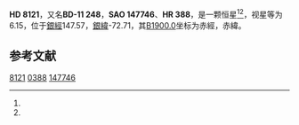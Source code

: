 {{Starbox begin
| name = HD 8121
}}
{{Starbox observe
| epoch = [[J2000.0|J2000.0]]
| constell = {{星座名待查}}<ref name=SIMBAD>{{cite web
 | url=http://simbad.u-strasbg.fr/simbad/sim-id?Ident=HR+388
 | title =Pulsating variable Star
 | publisher=Centre de Données astronomiques de Strasbourg
 | work=SIMBAD
 | accessdate=2012-07-13}}</ref><ref name=DATA>{{cite web
 | url=http://vizier.u-strasbg.fr/viz-bin/VizieR-5?-out.add=.&-source=5050&-corr=PK=HR&-out.max=9999&HR=388
 | title=VizieR Detailed Page
 | accessdate=2012-07-13
 | archive-date=2019-02-16
 | archive-url=https://web.archive.org/web/20190216121127/http://vizier.u-strasbg.fr/viz-bin/VizieR-5?-out.add=.&-source=5050&-corr=PK=HR&-out.max=9999&HR=388
 | dead-url=no
 }}</ref>
| 星官 = 
| ra = {{RA|1|20|27.8}}<ref name=SIMBAD /><ref name=DATA />
| dec = {{DEC|-11|14|20}}<ref name=SIMBAD /><ref name=DATA />
| appmag_v = 6.15<ref name=SIMBAD /><ref name=DATA />
}}
{{Starbox character
| class = K1III<ref name=SIMBAD /><ref name=DATA />
| b-v = 1.11<ref name=SIMBAD /><ref name=DATA />
| u-b = 1.03<ref name=SIMBAD /><ref name=DATA />
| r-i = <ref name=SIMBAD /><ref name=DATA />
| variable = 
}}
{{Starbox astrometry
| radial_v = 1.03
| prop_mo_ra = -11
| parallax = 
| p_error = 
}}
{{Starbox catalog
| names =BD-11 248，[[SAO星表|SAO]] 147746，[[HD星表|HD]] 8121，[[HR星表|HR]] 388}}
{{Starbox reference |Simbad=HR+388}}
{{Starbox end}}

'''HD 8121'''，又名'''BD-11 248'''，'''SAO 147746'''、'''HR 388'''，是一颗恒星<ref name=SIMBAD /><ref name=DATA />，视星等为6.15，位于[[銀道座標系|銀經]]147.57，[[銀道座標系|銀緯]]-72.71，其[[B1900.0|B1900.0]]坐标为赤經{{RA|1|15|29.8}}，赤緯{{DEC|-11|-72.71|43}}。

== 参考文献 ==
{{reflist}}

{{star-stub}}

[[Category:HD和HDE天體|8121]]
[[Category:HR天體|0388]]
[[Category:SAO天體|147746]]